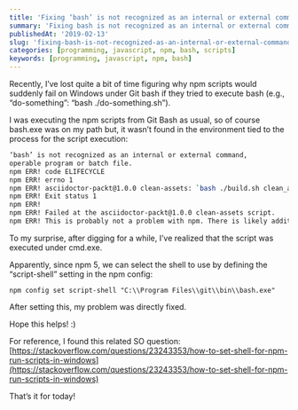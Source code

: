 ```yaml
---
title: 'Fixing ‘bash’ is not recognized as an internal or external command when used within npm scripts on Windows'
summary: 'Fixing bash is not recognized as an internal or external command error'
publishedAt: '2019-02-13'
slug: 'fixing-bash-is-not-recognized-as-an-internal-or-external-command-when-used-within-npm-scripts-on-windows'
categories: [programming, javascript, npm, bash, scripts]
keywords: [programming, javascript, npm, bash]
---
```


Recently, I’ve lost quite a bit of time figuring why npm scripts would suddenly fail on Windows under Git bash if they tried to execute bash (e.g., “do-something”: “bash ./do-something.sh”).

I was executing the npm scripts from Git Bash as usual, so of course bash.exe was on my path but, it wasn’t found in the environment tied to the process for the script execution:

```bash
‘bash’ is not recognized as an internal or external command,
operable program or batch file.
npm ERR! code ELIFECYCLE
npm ERR! errno 1
npm ERR! asciidoctor-packt@1.0.0 clean-assets: `bash ./build.sh clean_assets`
npm ERR! Exit status 1
npm ERR!
npm ERR! Failed at the asciidoctor-packt@1.0.0 clean-assets script.
npm ERR! This is probably not a problem with npm. There is likely additional logging output above.
```

To my surprise, after digging for a while, I’ve realized that the script was executed under cmd.exe.

Apparently, since npm 5, we can select the shell to use by defining the “script-shell” setting in the npm config:

```
npm config set script-shell "C:\\Program Files\\git\\bin\\bash.exe"
```

After setting this, my problem was directly fixed.

Hope this helps! :)

For reference, I found this related SO question: [https://stackoverflow.com/questions/23243353/how-to-set-shell-for-npm-run-scripts-in-windows](https://stackoverflow.com/questions/23243353/how-to-set-shell-for-npm-run-scripts-in-windows)

That’s it for today!

<TwitterFollowButton username="dSebastien" size="large" />
